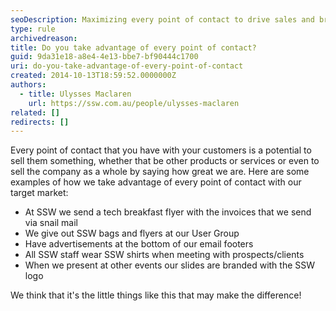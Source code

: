 ```yaml
---
seoDescription: Maximizing every point of contact to drive sales and brand awareness through targeted marketing strategies.
type: rule
archivedreason:
title: Do you take advantage of every point of contact?
guid: 9da31e18-a8e4-4e13-bbe7-bf90444c1700
uri: do-you-take-advantage-of-every-point-of-contact
created: 2014-10-13T18:59:52.0000000Z
authors:
  - title: Ulysses Maclaren
    url: https://ssw.com.au/people/ulysses-maclaren
related: []
redirects: []
---
```


Every point of contact that you have with your customers is a potential to sell them something, whether that be other products or services or even to sell the company as a whole by saying how great we are.
Here are some examples of how we take advantage of every point of contact with our target market:

- At SSW we send a tech breakfast flyer with the invoices that we send via snail mail
- We give out SSW bags and flyers at our User Group
- Have advertisements at the bottom of our email footers
- All SSW staff wear SSW shirts when meeting with prospects/clients
- When we present at other events our slides are branded with the SSW logo

We think that it's the little things like this that may make the difference!